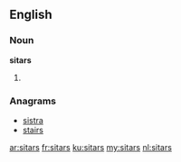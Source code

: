 {{also|Sitars}}
==English==

===Noun===
'''sitars'''

# {{plural of|[[sitar]]}}

===Anagrams===
* [[sistra#English|sistra]]
* [[stairs#English|stairs]]

[[ar:sitars]]
[[fr:sitars]]
[[ku:sitars]]
[[my:sitars]]
[[nl:sitars]]
